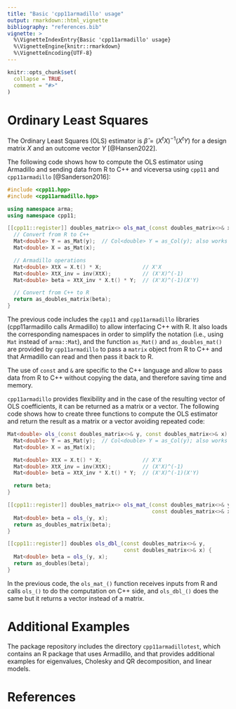 ```yaml
---
title: "Basic 'cpp11armadillo' usage"
output: rmarkdown::html_vignette
bibliography: "references.bib"
vignette: >
  %\VignetteIndexEntry{Basic 'cpp11armadillo' usage}
  %\VignetteEngine{knitr::rmarkdown}
  %\VignetteEncoding{UTF-8}
---
```


```r
knitr::opts_chunk$set(
  collapse = TRUE,
  comment = "#>"
)
```

# Ordinary Least Squares

The Ordinary Least Squares (OLS) estimator is $\hat{\beta} = (X^tX)^{-1}(X^tY)$
for a design matrix $X$ and an outcome vector $Y$ [@Hansen2022].

The following code shows how to compute the OLS estimator using Armadillo and
sending data from R to C++ and viceversa using `cpp11` and `cpp11armadillo`
[@Sanderson2016]:

```cpp
#include <cpp11.hpp>
#include <cpp11armadillo.hpp>

using namespace arma;
using namespace cpp11;

[[cpp11::register]] doubles_matrix<> ols_mat_(const doubles_matrix<>& x) {
  // Convert from R to C++
  Mat<double> Y = as_Mat(y);  // Col<double> Y = as_Col(y); also works
  Mat<double> X = as_Mat(x);

  // Armadillo operations
  Mat<double> XtX = X.t() * X;             // X'X
  Mat<double> XtX_inv = inv(XtX);          // (X'X)^(-1)
  Mat<double> beta = XtX_inv * X.t() * Y;  // (X'X)^(-1)(X'Y)

  // Convert from C++ to R
  return as_doubles_matrix(beta);
}
```

The previous code includes the `cpp11` and `cpp11armadillo` libraries
(cpp11armadillo calls Armadillo) to allow interfacing C++ with R. It also loads
the corresponding namespaces in order to simplify the notation (i.e., using
`Mat` instead of `arma::Mat`), and the function `as_Mat()` and
`as_doubles_mat()` are provided by `cpp11armadillo` to pass a `matrix` object
from R to C++ and that Armadillo can read and then pass it back to R.

The use of `const` and `&` are specific to the C++ language and allow to pass
data from R to C++ without copying the data, and therefore saving time and
memory.

`cpp11armadillo` provides flexibility and in the case of the resulting vector
of OLS coefficients, it can be returned as a matrix or a vector. The following
code shows how to create three functions to compute the OLS estimator and return
the result as a matrix or a vector avoiding repeated code:

```cpp
Mat<double> ols_(const doubles_matrix<>& y, const doubles_matrix<>& x) {
  Mat<double> Y = as_Mat(y);  // Col<double> Y = as_Col(y); also works
  Mat<double> X = as_Mat(x);

  Mat<double> XtX = X.t() * X;             // X'X
  Mat<double> XtX_inv = inv(XtX);          // (X'X)^(-1)
  Mat<double> beta = XtX_inv * X.t() * Y;  // (X'X)^(-1)(X'Y)

  return beta;
}

[[cpp11::register]] doubles_matrix<> ols_mat_(const doubles_matrix<>& y,
                                              const doubles_matrix<>& x) {
  Mat<double> beta = ols_(y, x);
  return as_doubles_matrix(beta);
}

[[cpp11::register]] doubles ols_dbl_(const doubles_matrix<>& y,
                                     const doubles_matrix<>& x) {
  Mat<double> beta = ols_(y, x);
  return as_doubles(beta);
}
```

In the previous code, the `ols_mat_()` function receives inputs from R and calls
`ols_()` to do the computation on C++ side, and `ols_dbl_()` does the same but
it returns a vector instead of a matrix.

# Additional Examples

The package repository includes the directory `cpp11armadillotest`, which
contains an R package that uses Armadillo, and that provides additional examples
for eigenvalues, Cholesky and QR decomposition, and linear models.

# References
